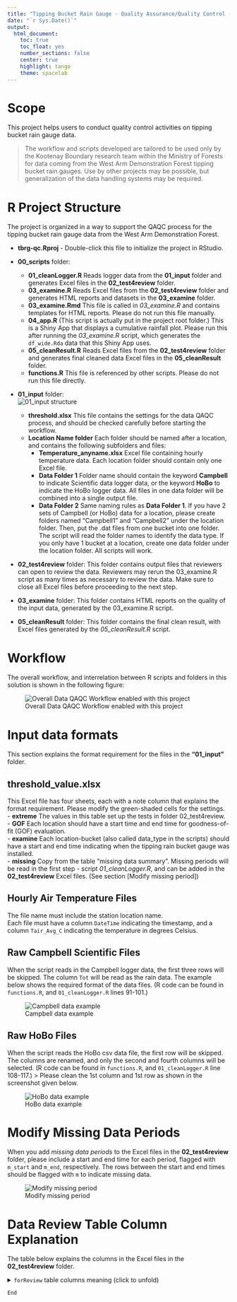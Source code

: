 ```yaml
---
title: "Tipping Bucket Rain Gauge - Quality Assurance/Quality Control (QA/QC) System Documentation"
date: "`r Sys.Date()`"
output: 
  html_document:
    toc: true
    toc_float: yes 
    number_sections: false  
    center: true
    highlight: tango
    theme: spacelab
---
```


# Scope
This project helps users to conduct quality control activities on tipping bucket rain gauge data. 

> The workflow and scripts developed are tailored to be used only by the Kootenay Boundary research team within the Ministry of Forests for data coming from the West Arm Demonstration Forest tipping bucket rain gauges. Use by other projects may be possible, but generalization of the data handling systems may be required. 
  
  
# R Project Structure

The project is organized in a way to support the QAQC process for the tipping bucket rain gauge data from the West Arm Demonstration Forest.  

  -   **tbrg-qc.Rproj** - Double-click this file to initialize the project in RStudio.
   
  -   **00_scripts** folder:
      +   **01_cleanLogger.R** Reads logger data from the **01_input** folder and generates Excel files in the **02_test4review** folder.  
      +   **03_examine.R**     Reads Excel files from the **02_test4review** folder and generates HTML reports and datasets in the **03_examine** folder.  
      +   **03_examine.Rmd**   This file is called in *03_examine.R* and contains templates for HTML reports. Please do not run this file manually.  
      +   **04_app.R**        (This script is actually put in the project root folder.) This is a Shiny App that displays a cumulative rainfall plot. Please run this after running the *03_examine.R* script, which generates the `df_wide.Rda` data that this Shiny App uses.
      +   **05_cleanResult.R** Reads Excel files from the **02_test4review** folder and generates final cleaned data Excel files in the **05_cleanResult** folder.  
      +   **functions.R**      This file is referenced by other scripts. Please do not run this file directly.
   
  -   **01_input** folder:  
![01_input structure](input.png) 
      -   **threshold.xlsx**    This file contains the settings for the data QAQC process, and should be checked carefully before starting the workflow. 
      -   **Location Name folder**   Each folder should be named after a location, and contains the following subfolders and files:
          -   **Temperature_anyname.xlsx** Excel file containing hourly temperature data. Each location folder should contain only one Excel file.
          -   **Data Folder 1** Folder name should contain the keyword **Campbell** to indicate Scientific data logger data, or the keyword **HoBo** to indicate the HoBo logger data. All files in one data folder will be combined into a single output file. 
          -   **Data Folder 2**  Same naming rules as **Data Folder 1**. 
      If you have 2 sets of Campbell (or HoBo) data for a location, please create folders named "Campbell1" and "Campbell2" under the location folder. Then, put the .dat files from one bucket into one folder. The script will read the folder names to identify the data type.
      If you only have 1 bucket at a location, create one data folder under the location folder. All scripts will work.

  -   **02_test4review** folder: This folder contains output files that reviewers can open to review the data. Reviewers may rerun the 03_examine.R script as many times as necessary to review the data. Make sure to close all Excel files before proceeding to the next step.
  
  -   **03_examine** folder: This folder contains HTML reports on the quality of the input data, generated by the 03_examine.R script.
  
  -   **05_cleanResult** folder: This folder contains the final clean result, with Excel files generated by the *05_cleanResult.R* script.

# Workflow  
The overall workflow, and interrelation between R scripts and folders in this solution is shown in the following figure:
  
![Overall Data QAQC Workflow enabled with this project](workflow.png) 
   

# Input data formats  
  
This section explains the format requirement for the files in the **"01_input"** folder.  
  
## threshold_value.xlsx  
This Excel file has four sheets, each with a note column that explains the format requirement. Please modify the green-shaded cells for the settings.  
  -   **extreme**   The values in this table set up the tests in folder 02_test4review.  
  -   **GOF**   Each location should have a start time and end time for goodness-of-fit (GOF) evaluation.  
  -   **examine**   Each location-bucket (also called data_type in the scripts) should have a start and end time indicating when the tipping rain bucket gauge was installed.  
  -   **missing**   Copy from the table "missing data summary". Missing periods will be read in the first step - script *01_cleanLogger.R*, and can be added in the **02_test4review** Excel files. (See section [Modify missing period])  

## Hourly Air Temperature Files
The file name must include the station location name.  
Each file must have a column `DateTime` indicating the timestamp, and a column `Tair_Avg_C` indicating the temperature in degrees Celsius.  
  
## Raw Campbell Scientific Files  
When the script reads in the Campbell logger data, the first three rows will be skipped. The column `Tot` will be read as the rain data. The example below shows the required format of the data files.
(R code can be found in `functions.R`, and `01_cleanLogger.R` lines 91-101.)

 ![Campbell data example](CampbellLogger.png)  
  
## Raw HoBo Files  
When the script reads the HoBo csv data file, the first row will be skipped. The columns are renamed, and only the second and fourth columns will be selected.
(R code can be found in `functions.R`, and `01_cleanLogger.R` line 108-117.)
> Please clean the 1st column and 1st row as shown in the screenshot given below.

 ![HoBo data example](HoBoLogger.png)

  
# Modify Missing Data Periods
When you add _missing data periods_ to the Excel files in the **02_test4review** folder, please include a start and end time for each period, flagged with `m_start` and `m_end`, respectively. The rows between the start and end times should be flagged with `m` to indicate missing data.
   
 ![Modify missing period](MissingPeriod.png)
  
  
# Data Review Table Column Explanation
  
The table below explains the columns in the Excel files in the **02_test4review** folder.  
  
<details>
<summary> `forReview` table columns meaning (click to unfold) </summary>
  
| Column name |  Meaning |
|:------|:------------------------|  
|Timestamp1       | Timestamp for rain tip. No replica for Campbell data.|
|Rain_mm          | Original rain data from the logger in mm.|
|Rain_C           | Reviewers put new rain values in this column. Put `-99` for **MissingPeriod** and add flags in the `flag_missing` column. |
|flag_missing     |Indicating bucket malfunction. Each missing period should be a period with a row having a value of `m_start` and another row having a value of `m_end` (rows inbetween should flagged as `m`). When the missing flag is used, the `Rain_C` column value should be `-99`. The missing flags will be read from the threshold table automatically, and reviewers can add flags in this column manually.  |
|flags            | A summary of all flags in this row.|
|Temperature_hobo | Only HoBo data has this column. Temperature value read from HoBo logger. |
|TimestampH       | Timestamp floored to the hour.|
|Tair_Avg_C       | Air temperature read from the `Hourly Air Temperature` table. |
|event2h          | Numbered rain event. Tips that have a time gap more than 2 hours are considered as another rain event. |
|gap              |Time gap between this tip and the previous one, in seconds. |
|flag_tip         |Shown as flags `Y` when Campbell tip >=0.6 or HoBo tip is not equal to 0.254 |
|flag_instantaneous| Within each event, flag when 2 tips have a tiny time gap that indicates hourly rain may exceed the instantaneous rain threshold. Falsely flagged for some HoBo data which have the same timestamp. |
|gap_increase     |Within each event, flagged as `1` when the time gap increased and flagged as `0` for not increased.  |
|gap_ins_ct       |Numbers increase by 1 if the time gap kept increasing. Used for the `flag_prolong` column. |
|flag_prolong     |If the time gap between 2 tips have been increased for at least 12 times, they will be flagged as `prolong`. |
|i_hrmax          |Hourly sum rain value. Hour means clock time. |
|flag_hrmax       |Flagged as `hrmax` if the rain tips indicate that it will exceed hourly max threshold value.  |
|i_daymax         |Daily sum rain value. Day means calendar day. |
|flag_daymax      |Flagged as `daymax` if the rain tips indicate that it will exceed daily max threshold value.  |
|flag_below0      |Flagged as `below0` if temperature < 0.   |
|flag_SM4         |If the temperature was ever < 0 during 00:00 ~ 15:00 and > 0 between 12:00 ~ 15:00, all tips in that day will be flagged as `SM4a`. |


  
</details>
  


`End`